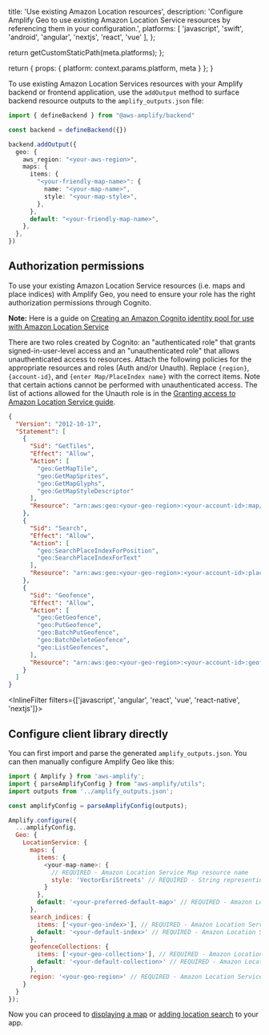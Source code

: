 
  title: 'Use existing Amazon Location resources',
  description: 'Configure Amplify Geo to use existing Amazon Location Service resources by referencing them in your configuration.',
  platforms: [
    'javascript',
    'swift',
    'android',
    'angular',
    'nextjs',
    'react',
    'vue'
  ],
};

  return getCustomStaticPath(meta.platforms);
};

  return {
    props: {
      platform: context.params.platform,
      meta
    }
  };
}

To use existing Amazon Location Services resources with your Amplify backend or frontend application, use the `addOutput` method to surface backend resource outputs to the `amplify_outputs.json` file:

```ts title="amplify/backend.ts"
import { defineBackend } from "@aws-amplify/backend"

const backend = defineBackend({})

backend.addOutput({
  geo: {
    aws_region: "<your-aws-region>",
    maps: {
      items: {
        "<your-friendly-map-name>": {
          name: "<your-map-name>",
          style: "<your-map-style>",
        },
      },
      default: "<your-friendly-map-name>",
    },
  },
})
```

## Authorization permissions

To use your existing Amazon Location Service resources (i.e. maps and place indices) with Amplify Geo, you need to ensure your role has the right authorization permissions through Cognito.

**Note:** Here is a guide on [Creating an Amazon Cognito identity pool for use with Amazon Location Service](https://docs.aws.amazon.com/location/latest/developerguide/authenticating-using-cognito.html)

There are two roles created by Cognito: an "authenticated role" that grants signed-in-user-level access and an "unauthenticated role" that allows unauthenticated access to resources. Attach the following policies for the appropriate resources and roles (Auth and/or Unauth). Replace `{region}`, `{account-id}`, and `{enter Map/PlaceIndex name}` with the correct items. Note that certain actions cannot be performed with unauthenticated access. The list of actions allowed for the Unauth role is in the [Granting access to Amazon Location Service guide](https://docs.aws.amazon.com/location/latest/developerguide/how-to-access.html).

```json
{
  "Version": "2012-10-17",
  "Statement": [
    {
      "Sid": "GetTiles",
      "Effect": "Allow",
      "Action": [
        "geo:GetMapTile",
        "geo:GetMapSprites",
        "geo:GetMapGlyphs",
        "geo:GetMapStyleDescriptor"
      ],
      "Resource": "arn:aws:geo:<your-geo-region>:<your-account-id>:map/<your-map-name>"
    },
    {
      "Sid": "Search",
      "Effect": "Allow",
      "Action": [
        "geo:SearchPlaceIndexForPosition",
        "geo:SearchPlaceIndexForText"
      ],
      "Resource": "arn:aws:geo:<your-geo-region>:<your-account-id>:place-index/<your-index-name>"
    },
    {
      "Sid": "Geofence",
      "Effect": "Allow",
      "Action": [
        "geo:GetGeofence",
        "geo:PutGeofence",
        "geo:BatchPutGeofence",
        "geo:BatchDeleteGeofence",
        "geo:ListGeofences",
      ],
      "Resource": "arn:aws:geo:<your-geo-region>:<your-account-id>:geofence-collection/<your-collection-name>"
    }
  ]
}
```

<InlineFilter filters={['javascript', 'angular', 'react', 'vue', 'react-native', 'nextjs']}>
## Configure client library directly

You can first import and parse the generated `amplify_outputs.json`. You can then manually configure Amplify Geo like this:

```js
import { Amplify } from 'aws-amplify';
import { parseAmplifyConfig } from "aws-amplify/utils";
import outputs from '../amplify_outputs.json';

const amplifyConfig = parseAmplifyConfig(outputs);

Amplify.configure({
  ...amplifyConfig,
  Geo: {
    LocationService: {
      maps: {
        items: {
          <your-map-name>: {
            // REQUIRED - Amazon Location Service Map resource name
            style: 'VectorEsriStreets' // REQUIRED - String representing the style of map resource
          }
        },
        default: '<your-preferred-default-map>' // REQUIRED - Amazon Location Service Map resource name to set as default
      },
      search_indices: {
        items: ['<your-geo-index>'], // REQUIRED - Amazon Location Service Place Index name
        default: '<your-default-index>' // REQUIRED - Amazon Location Service Place Index name to set as default
      },
      geofenceCollections: {
        items: ['<your-geo-collection>'], // REQUIRED - Amazon Location Service Geofence Collection name
        default: '<your-default-collection>' // REQUIRED - Amazon Location Service Geofence Collection name to set as default
      },
      region: '<your-geo-region>' // REQUIRED - Amazon Location Service Region
    }
  }
});
```

Now you can proceed to [displaying a map](/[platform]/build-a-backend/add-aws-services/geo/maps/) or [adding location search](/[platform]/build-a-backend/add-aws-services/geo/location-search/) to your app.
</InlineFilter>

